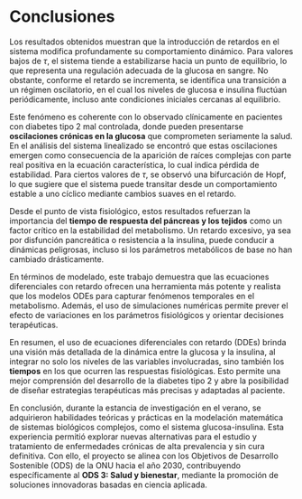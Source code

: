 # Conclusiones

Los resultados obtenidos muestran que la introducción de retardos en el sistema modifica profundamente su comportamiento dinámico. Para valores bajos de  $\tau$, el sistema tiende a estabilizarse hacia un punto de equilibrio, lo que representa una regulación adecuada de la glucosa en sangre. No obstante, conforme el retardo se incrementa, se identifica una transición a un régimen oscilatorio, en el cual los niveles de glucosa e insulina fluctúan periódicamente, incluso ante condiciones iniciales cercanas al equilibrio.

Este fenómeno es coherente con lo observado clínicamente en pacientes con diabetes tipo 2 mal controlada, donde pueden presentarse **oscilaciones crónicas en la glucosa** que comprometen seriamente la salud. En el análisis del sistema linealizado se encontró que estas oscilaciones emergen como consecuencia de la aparición de raíces complejas con parte real positiva en la ecuación característica, lo cual indica pérdida de estabilidad. Para ciertos valores de $\tau$, se observó una bifurcación de Hopf, lo que sugiere que el sistema puede transitar desde un comportamiento estable a uno cíclico mediante cambios suaves en el retardo.

Desde el punto de vista fisiológico, estos resultados refuerzan la importancia del **tiempo de respuesta del páncreas y los tejidos** como un factor crítico en la estabilidad del metabolismo. Un retardo excesivo, ya sea por disfunción pancreática o resistencia a la insulina, puede conducir a dinámicas peligrosas, incluso si los parámetros metabólicos de base no han cambiado drásticamente.

En términos de modelado, este trabajo demuestra que las ecuaciones diferenciales con retardo ofrecen una herramienta más potente y realista que los modelos ODEs para capturar fenómenos temporales en el metabolismo. Además, el uso de simulaciones numéricas permite prever el efecto de variaciones en los parámetros fisiológicos y orientar decisiones terapéuticas.

En resumen, el uso de ecuaciones diferenciales con retardo (DDEs) brinda una visión más detallada de la dinámica entre la glucosa y la insulina, al integrar no solo los niveles de las variables involucradas, sino también los **tiempos** en los que ocurren las respuestas fisiológicas. Esto permite una mejor comprensión del desarrollo de la diabetes tipo 2 y abre la posibilidad de diseñar estrategias terapéuticas más precisas y adaptadas al paciente.

En conclusión, durante la estancia de investigación en el verano, se adquirieron habilidades teóricas y prácticas en la modelación matemática de sistemas biológicos complejos, como el sistema glucosa-insulina. Esta experiencia permitió explorar nuevas alternativas para el estudio y tratamiento de enfermedades crónicas de alta prevalencia y sin cura definitiva. Con ello, el proyecto se alinea con los Objetivos de Desarrollo Sostenible (ODS) de la ONU hacia el año 2030, contribuyendo específicamente al **ODS 3: Salud y bienestar**, mediante la promoción de soluciones innovadoras basadas en ciencia aplicada.